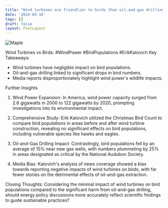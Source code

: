 ```yaml
---
title: "Wind turbines are friendlier to birds than oil-and-gas drilling"
date: '2024-03-10'
tags: []
draft: false
layout: PostLayout
---
```


<div className="flex justify-center">
  <div className="my-1 w-full px-2 xl:my-1 xl:w-1/2 xl:px-2">
    <img src="https://willpolesa.pythonanywhere.com/static/podcast_thumbnails/thumbnailrecY86LJ0J0egXX2f.jpg" alt="Maple" className="mx-auto h-58 w-auto" />
  </div>
</div>

Wind Turbines vs Birds: #WindPower #BirdPopulations #ErikKatovich
Key Takeaways:
- Wind turbines have negligible impact on bird populations.
- Oil-and-gas drilling linked to significant drops in bird numbers.
- Media reports disproportionately highlight wind power's wildlife impacts.

Further Insights
1. Wind Power Expansion:
In America, wind power capacity surged from 2.6 gigawatts in 2000 to 122 gigawatts by 2020, prompting investigations into its environmental impact.

2. Comprehensive Study:
Erik Katovich utilized the Christmas Bird Count to compare bird populations in areas before and after wind turbine construction, revealing no significant effects on bird populations, including vulnerable species like hawks and eagles.

3. Oil-and-Gas Drilling Impact:
Contrastingly, bird populations fell by an average of 15% near new gas wells, with numbers plummeting by 25% in areas designated as critical by the National Audubon Society.

4. Media Bias:
Katovich's analysis of news coverage showed a bias towards reporting negative impacts of wind turbines on birds, with far fewer stories on the detrimental effects of oil-and-gas extraction.

Closing Thoughts:
Considering the minimal impact of wind turbines on bird populations compared to the significant harm from oil-and-gas drilling, should energy policy discussions more accurately reflect scientific findings to guide sustainable practices?
